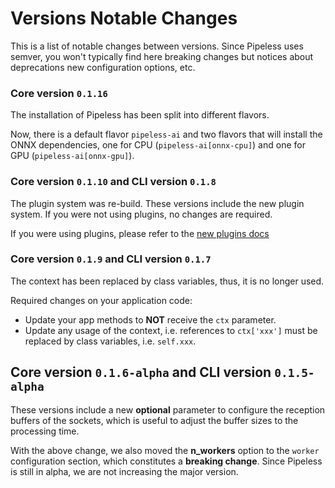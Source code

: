 # Versions Notable Changes

This is a list of notable changes between versions. Since Pipeless uses semver, you won't typically find here breaking changes but notices about deprecations new configuration options, etc.

### Core version `0.1.16`

The installation of Pipeless has been split into different flavors.

Now, there is a default flavor `pipeless-ai` and two flavors that will install the ONNX dependencies, one for CPU (`pipeless-ai[onnx-cpu]`) and one for GPU (`pipeless-ai[onnx-gpu]`).

### Core version `0.1.10` and CLI version `0.1.8`

The plugin system was re-build. These versions include the new plugin system. If you were not using plugins, no changes are required.

If you were using plugins, please refer to the [new plugins docs](https://pipeless.ai/docs/v0/plugins)

### Core version `0.1.9` and CLI version `0.1.7`

The context has been replaced by class variables, thus, it is no longer used.

Required changes on your application code:

* Update your app methods to **NOT** receive the `ctx` parameter.
* Update any usage of the context, i.e. references to `ctx['xxx']` must be replaced by class variables, i.e. `self.xxx`.

## Core version `0.1.6-alpha` and CLI version `0.1.5-alpha`

These versions include a new **optional** parameter to configure the reception buffers of the sockets, which is useful to adjust the buffer sizes to the processing time.

With the above change, we also moved the **n_workers** option to the `worker` configuration section, which constitutes a **breaking change**. Since Pipeless is still in alpha, we are not increasing the major version.
